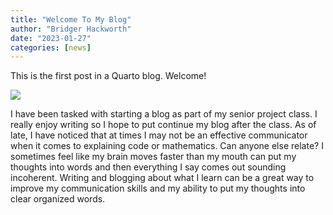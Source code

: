 ```yaml
---
title: "Welcome To My Blog"
author: "Bridger Hackworth"
date: "2023-01-27"
categories: [news]
---
```


This is the first post in a Quarto blog. Welcome!

![](thumbnail.jpg)

I have been tasked with starting a blog as part of my senior project class. I really enjoy writing so I hope to put continue my blog after the class. As of late, I have noticed that at times I may not be an effective communicator when it comes to explaining code or mathematics. Can anyone else relate? I sometimes feel like my brain moves faster than my mouth can put my thoughts into words and then everything I say comes out sounding incoherent. Writing and blogging about what I learn can be a great way to improve my communication skills and my ability to put my thoughts into clear organized words. 
